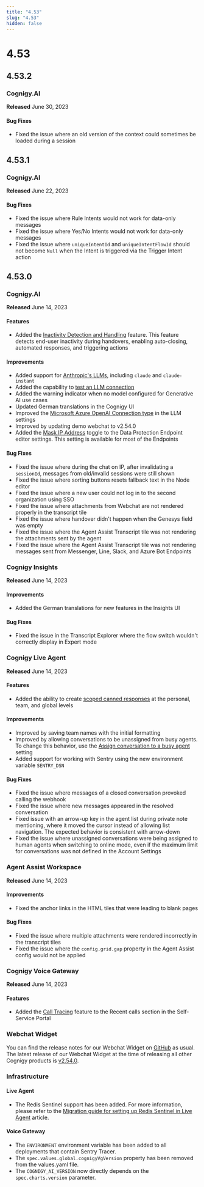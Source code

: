 ```yaml
---
title: "4.53"
slug: "4.53"
hidden: false
---
```



# 4.53

<googleConversationalActionsRemoved />

<mongoDbMigration />

<k8cSupport />

## 4.53.2

### Cognigy.AI

**Released** June 30, 2023

#### Bug Fixes

- Fixed the issue where an old version of the context could sometimes be loaded during a session

## 4.53.1

### Cognigy.AI

**Released** June 22, 2023

#### Bug Fixes

- Fixed the issue where Rule Intents would not work for data-only messages
- Fixed the issue where Yes/No Intents would not work for data-only messages
- Fixed the issue where `uniqueIntentId` and `uniqueIntentFlowId` should not become `Null` when the Intent is triggered via the Trigger Intent action

## 4.53.0

### Cognigy.AI

**Released** June 14, 2023

#### Features

- Added the [Inactivity Detection and Handling](../ai/escalate/user-inactivity-detection.mdx) feature. This feature detects end-user inactivity during handovers, enabling auto-closing, automated responses, and triggering actions

#### Improvements

- Added support for [Anthropic's LLMs](../ai/empower/llms/model-support-by-feature.mdx), including `claude` and `claude-instant`
- Added the capability to [test an LLM connection](../ai/empower/llms/providers/all-providers.mdx) 
- Added the warning indicator when no model configured for Generative AI use cases
- Updated German translations in the Cognigy UI
- Improved the [Microsoft Azure OpenAI Connection type](../ai/empower/llms/providers/microsoft-azure-openai.mdx#add-a-model) in the LLM settings
- Improved by updating demo webchat to v2.54.0
- Added the [Mask IP Address](../ai/deploy/endpoints/data-protection-and-analytics.mdx#mask-ip-address) toggle to the Data Protection Endpoint editor settings. This setting is available for most of the Endpoints

#### Bug Fixes

- Fixed the issue where during the chat on IP, after invalidating a `sessionId`, messages from old/invalid sessions were still shown
- Fixed the issue where sorting buttons resets fallback text in the Node editor
- Fixed the issue where a new user could not log in to the second organization using SSO
- Fixed the issue where attachments from Webchat are not rendered properly in the transcript tile
- Fixed the issue where handover didn't happen when the Genesys field was empty
- Fixed the issue where the Agent Assist Transcript tile was not rendering the attachments sent by the agent
- Fixed the issue where the Agent Assist Transcript tile was not rendering messages sent from Messenger, Line, Slack, and Azure Bot Endpoints

### Cognigy Insights

**Released** June 14, 2023

#### Improvements

- Added the German translations for new features in the Insights UI

#### Bug Fixes

- Fixed the issue in the Transcript Explorer where the flow switch wouldn't correctly display in Expert mode

### Cognigy Live Agent

**Released** June 14, 2023

#### Features

- Added the ability to create [scoped canned responses](../live-agent/settings/canned-responses.mdx#create-a-canned-response) at the personal, team, and global levels

#### Improvements

- Improved by saving team names with the initial formatting
- Improved by allowing conversations to be unassigned from busy agents. To change this behavior, use the [Assign conversation to a busy agent](../live-agent/settings/account-settings.mdx#auto-assign-conversations-to-a-busy-agent) setting
- Added support for working with Sentry using the new environment variable `SENTRY_DSN`

#### Bug Fixes

- Fixed the issue where messages of a closed conversation provoked calling the webhook
- Fixed the issue where new messages appeared in the resolved conversation
- Fixed issue with an arrow-up key in the agent list during private note mentioning, where it moved the cursor instead of allowing list navigation. The expected behavior is consistent with arrow-down
- Fixed the issue where unassigned conversations were being assigned to human agents when switching to online mode, even if the maximum limit for conversations was not defined in the Account Settings

### Agent Assist Workspace

**Released** June 14, 2023

#### Improvements

- Fixed the anchor links in the HTML tiles that were leading to blank pages

#### Bug Fixes

- Fixed the issue where multiple attachments were rendered incorrectly in the transcript tiles
- Fixed the issue where the `config.grid.gap` property in the Agent Assist config would not be applied

### Cognigy Voice Gateway

**Released** June 14, 2023

#### Features

- Added the [Call Tracing](../voice-gateway/webapp/recent-calls.mdx) feature to the Recent calls section in the Self-Service Portal

### Webchat Widget

You can find the release notes for our Webchat Widget on [GitHub](https://github.com/Cognigy/WebchatWidget/releases) as usual. The latest release of our Webchat Widget at the time of releasing all other Cognigy products is [v2.54.0](https://github.com/Cognigy/WebchatWidget/releases/tag/v2.54.0).

### Infrastructure

#### Live Agent

- The Redis Sentinel support has been added. For more information, please refer to the [Migration guide for setting up Redis Sentinel in Live Agent](../live-agent/installation/migration/redis-sentinel.mdx) article.

#### Voice Gateway

- The `ENVIRONMENT` environment variable has been added to all deployments that contain Sentry Tracer.
- The `spec.values.global.cognigyVgVersion` property has been removed from the values.yaml file.
- The `COGNIGY_AI_VERSION` now directly depends on the `spec.charts.version` parameter.

